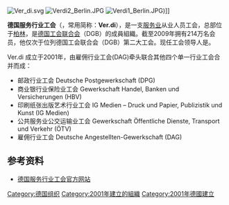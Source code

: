 [[File:Ver_di.svg|thumb]]
[[File:Verdi2_Berlin.JPG|thumb]]
[[File:Verdi1_Berlin.JPG|thumb]])]]

'''德国服务行业工会'''（{{lang-de|Vereinte Dienstleistungsgewerkschaft}}，常用简称：'''Ver.di'''），是一支[[服务业|服务业]]从业人员工会，总部位于[[柏林|柏林]]，是[[德国工会联合会|德国工会联合会]]（DGB）的成員組織。截至2009年拥有214万名会员，他仅次于{{link-de|德国金属工业工会|IG Metall}}位列德国工会联合会（DGB）第二大工会。现任工会领导人是{{link-de|弗兰克·布希尔斯克|Frank Bsirske}}。

Ver.di 成立于2001年，由雇佣行业工会(DAG)牵头联合其他四个单一行业工会合并而成：
*邮政行业工会 Deutsche Postgewerkschaft (DPG) 
*商业银行业保险业工会 Gewerkschaft Handel, Banken und Versicherungen (HBV) 
*印刷纸张出版艺术行业工会 IG Medien – Druck und Papier, Publizistik und Kunst (IG Medien) 
*公共服务业公交运输业工会 Gewerkschaft Öffentliche Dienste, Transport und Verkehr (ÖTV) 
*雇佣行业工会 Deutsche Angestellten-Gewerkschaft (DAG)

==参考资料==
*[http://www.verdi.de/ 德国服务行业工会官方网站] {{Wayback|url=http://www.verdi.de/ |date=20071102105153 }}

{{Authority control}}
[[Category:德国组织|Category:德国组织]]
[[Category:2001年建立的組織|Category:2001年建立的組織]]
[[Category:2001年德國建立|Category:2001年德國建立]]